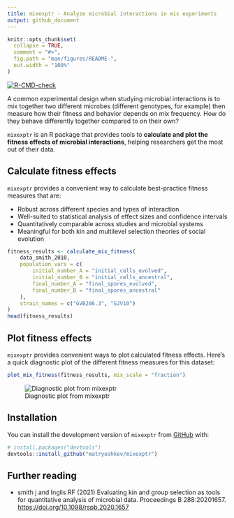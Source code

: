 ```yaml
---
title: mixexptr - Analyze microbial interactions in mix experiments
output: github_document
---
```


<!-- README.md is generated from README.Rmd. Please edit that file -->

```r
knitr::opts_chunk$set(
  collapse = TRUE,
  comment = "#>",
  fig.path = "man/figures/README-",
  out.width = "100%"
)
```

<!-- badges: start -->
[![R-CMD-check](https://github.com/matryoshkev/mixexptr/actions/workflows/R-CMD-check.yaml/badge.svg)](https://github.com/matryoshkev/mixexptr/actions/workflows/R-CMD-check.yaml)
<!-- badges: end -->

A common experimental design when studying microbial interactions is to mix together two different microbes (different genotypes, for example) then measure how their fitness and behavior depends on mix frequency. How do they behave differently together compared to on their own? 

`mixexptr` is an R package that provides tools to **calculate and plot the fitness effects of microbial interactions**, helping researchers get the most out of their data. 

## Calculate fitness effects

`mixexptr` provides a convenient way to calculate best-practice fitness measures that are:

* Robust across different species and types of interaction
* Well-suited to statistical analysis of effect sizes and confidence intervals
* Quantitatively comparable across studies and microbial systems
* Meaningful for both kin and multilevel selection theories of social evolution

```r
fitness_results <- calculate_mix_fitness(
	data_smith_2010, 
	population_vars = c(
		initial_number_A = "initial_cells_evolved",
		initial_number_B = "initial_cells_ancestral",
		final_number_A = "final_spores_evolved",
		final_number_B = "final_spores_ancestral"
	),
	strain_names = c("GVB206.3", "GJV10")
)
head(fitness_results)
```

## Plot fitness effects

`mixexptr` provides convenient ways to plot calculated fitness effects. Here's a quick diagnostic plot of the different fitness measures for this dataset: 
```r
plot_mix_fitness(fitness_results, mix_scale = "fraction")
```
![Diagnostic plot from mixexptr](./man/figures/README-smith-2010.png)

## Installation

You can install the development version of `mixexptr` from [GitHub](https://github.com/) with:

``` r
# install.packages("devtools")
devtools::install_github("matryoshkev/mixexptr")
```

## Further reading

* smith j and Inglis RF (2021) Evaluating kin and group selection as tools for quantitative analysis of microbial data. Proceedings B 288:20201657. [https://doi.org/10.1098/rspb.2020.1657](https://doi.org/10.1098/rspb.2020.1657)

<!--
## Example

This is a basic example which shows you how to solve a common problem:

```r
# library(mixexptr)
## basic example code
```

What is special about using `README.Rmd` instead of just `README.md`? You can include R chunks like so:

You'll still need to render `README.Rmd` regularly, to keep `README.md` up-to-date. `devtools::build_readme()` is handy for this.

You can also embed plots, for example:

```r
# plot(pressure)
```

In that case, don't forget to commit and push the resulting figure files, so they display on GitHub and CRAN.
-->
